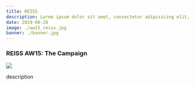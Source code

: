 ```yaml
---
title: REISS
description: Lorem ipsum dolor sit amet, consectetur adipisicing elit, sed do eiusmod tempor incididunt ut labore et dolore magna aliqua.
date: 2019-06-28
image: ./aw15_reiss.jpg
banner: ./banner.jpg
---
```


### REISS AW15: The Campaign

[![](https://img.youtube.com/vi/6AorQF32tDY/0.jpg)](http://www.youtube.com/watch?v=6AorQF32tDY "REISS AW15: The Campaign")

description